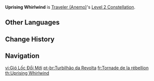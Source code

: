 {{Constellation Infobox
|image       = Constellation Uprising Whirlwind.png
|description = Increases Energy Recharge by 16%.
|level       = 2
|character   = Traveler (Anemo)
|utility1    = Energy Recharge
}}
'''Uprising Whirlwind''' is [[Traveler (Anemo)]]'s [[Level 2 Constellation]].
<!--
==Gameplay Notes==
-->

==Other Languages==
{{Other Languages
|en      = Uprising Whirlwind
|zhs     = 革新的旋风
|zhs_rm  = Géxīn de Xuànfēng
|zht     = 革新的旋風
|zht_rm  = Géxīn de Xuànfēng
|zh_tl   = Whirlwind's Renovation
|ja      = 革新の旋風
|ja_rm   = Kakushin no Senpuu
|ja_tl   = Whirlwind of Reform
|ko      = 혁신의 회오리바람
|ko_rm   = Hyeoksin-ui Hoe'oribaram
|ko_tl   = Innovating Whirlwind
|es      = Torbellino ascendente
|es_tl   = Rising Whirlwind
|fr      = Tornade de la rébellion
|fr_tl   = Uprising Tornado
|ru      = Вздымающийся вихрь
|ru_tl   = 
|th      = Uprising Whirlwind
|vi      = Gió Lốc Đổi Mới
|vi_tl   = Renewing Whirlwind
|de      = Aufsteigender Wind
|de_tl   = Ascending Wind
|id      = Uprising Whirlwind
|pt      = Turbilhão da Revolta
|pt_tl   = Uprising Whirlwind
}}

==Change History==
{{Change History|1.0}}

==Navigation==
{{Talent Navbox|Traveler (Anemo)}}

[[vi:Gió Lốc Đổi Mới]]
[[pt-br:Turbilhão da Revolta]]
[[fr:Tornade de la rébellion]]
[[th:Uprising Whirlwind]]